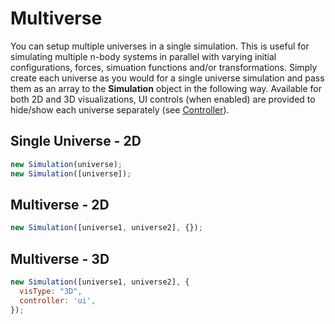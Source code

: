 

<Meta title="Visualize/Multiverse" />

# Multiverse

You can setup multiple universes in a single simulation. This is useful for simulating multiple n-body systems in parallel with varying initial configurations, forces, simuation functions and/or transformations. Simply create each universe as you would for a single universe simulation and pass them as an array to the **Simulation** object in the following way. Available for both 2D and 3D visualizations, UI controls (when enabled) are provided to hide/show each universe separately (see [Controller](?path=/docs/visualize-controller--docs)).

## Single Universe - 2D

```js
new Simulation(universe);
new Simulation([universe]);
```

<center>
  <Story of={MultiverseStories.SingleUniverse} name="SingleUniverse" />
</center>

## Multiverse - 2D

```js
new Simulation([universe1, universe2], {});
```

<center>
  <Story of={MultiverseStories.Multiverse} name="Multiverse" />
</center>

## Multiverse - 3D

```js
new Simulation([universe1, universe2], {
  visType: "3D",
  controller: 'ui',
});
```

<center>
  <Story of={MultiverseStories.Multiverse3D} name="Multiverse3D" />
</center>

